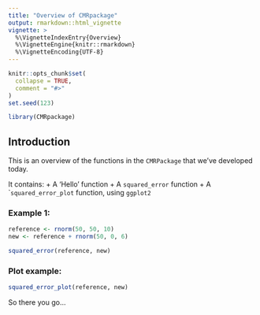 ```yaml
---
title: "Overview of CMRpackage"
output: rmarkdown::html_vignette
vignette: >
  %\VignetteIndexEntry{Overview}
  %\VignetteEngine{knitr::rmarkdown}
  %\VignetteEncoding{UTF-8}
---
```


```r
knitr::opts_chunk$set(
  collapse = TRUE,
  comment = "#>"
)
set.seed(123)
```

```r
library(CMRpackage)
```


## Introduction

This is an overview of the functions in the `CMRPackage` that we've developed today.

It contains:
+ A 'Hello' function
+ A `squared_error` function
+ A ``squared_error_plot` function, using `ggplot2`


### Example 1:

```r

reference <- rnorm(50, 50, 10)
new <- reference + rnorm(50, 0, 6)

squared_error(reference, new) 
```

### Plot example:

```r

squared_error_plot(reference, new)

```

So there you go...
